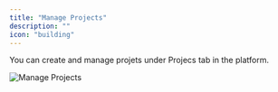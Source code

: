 ```yaml
---
title: "Manage Projects"
description: ""
icon: "building"
---
```


You can create and manage projets under Projecs tab in the platform.


![Manage Projects](/resources/screenshots/manage-projects.png)